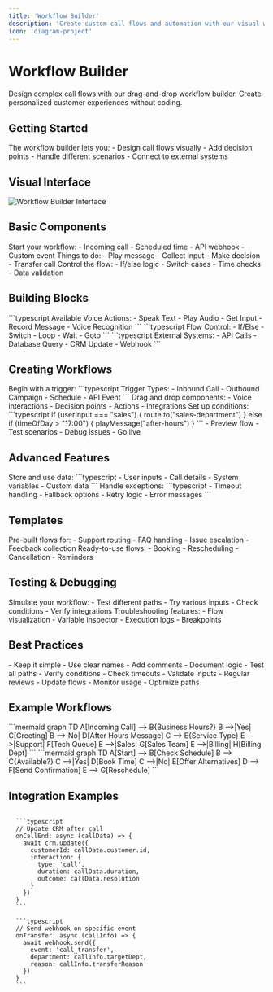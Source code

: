 ```yaml
---
title: 'Workflow Builder'
description: 'Create custom call flows and automation with our visual workflow builder'
icon: 'diagram-project'
---
```


# Workflow Builder

Design complex call flows with our drag-and-drop workflow builder. Create personalized customer experiences without coding.

## Getting Started

<Note>
The workflow builder lets you:
- Design call flows visually
- Add decision points
- Handle different scenarios
- Connect to external systems
</Note>

## Visual Interface

<Frame>
  <img src="/images/workflow-builder.png" alt="Workflow Builder Interface" />
</Frame>

## Basic Components

<CardGroup cols={3}>
  <Card title="Triggers" icon="play">
    Start your workflow:
    - Incoming call
    - Scheduled time
    - API webhook
    - Custom event
  </Card>
  
  <Card title="Actions" icon="gear">
    Things to do:
    - Play message
    - Collect input
    - Make decision
    - Transfer call
  </Card>
  
  <Card title="Conditions" icon="code-branch">
    Control the flow:
    - If/else logic
    - Switch cases
    - Time checks
    - Data validation
  </Card>
</CardGroup>

## Building Blocks

<AccordionGroup>
  <Accordion title="Voice Blocks" icon="microphone">
    ```typescript
    Available Voice Actions:
    - Speak Text
    - Play Audio
    - Get Input
    - Record Message
    - Voice Recognition
    ```
  </Accordion>
  
  <Accordion title="Logic Blocks" icon="diagram-project">
    ```typescript
    Flow Control:
    - If/Else
    - Switch
    - Loop
    - Wait
    - Goto
    ```
  </Accordion>
  
  <Accordion title="Integration Blocks" icon="puzzle-piece">
    ```typescript
    External Systems:
    - API Calls
    - Database Query
    - CRM Update
    - Webhook
    ```
  </Accordion>
</AccordionGroup>

## Creating Workflows

<Steps>
  <Step title="Start New Workflow">
    Begin with a trigger:
    ```typescript
    Trigger Types:
    - Inbound Call
    - Outbound Campaign
    - Schedule
    - API Event
    ```
  </Step>
  
  <Step title="Add Steps">
    Drag and drop components:
    - Voice interactions
    - Decision points
    - Actions
    - Integrations
  </Step>
  
  <Step title="Configure Logic">
    Set up conditions:
    ```typescript
    if (userInput === "sales") {
      route.to("sales-department")
    } else if (timeOfDay > "17:00") {
      playMessage("after-hours")
    }
    ```
  </Step>
  
  <Step title="Test and Deploy">
    - Preview flow
    - Test scenarios
    - Debug issues
    - Go live
  </Step>
</Steps>

## Advanced Features

<CardGroup cols={2}>
  <Card title="Variables & Context" icon="database">
    Store and use data:
    ```typescript
    - User inputs
    - Call details
    - System variables
    - Custom data
    ```
  </Card>
  
  <Card title="Error Handling" icon="shield">
    Handle exceptions:
    ```typescript
    - Timeout handling
    - Fallback options
    - Retry logic
    - Error messages
    ```
  </Card>
</CardGroup>

## Templates

<CardGroup cols={2}>
  <Card title="Customer Service" icon="headset">
    Pre-built flows for:
    - Support routing
    - FAQ handling
    - Issue escalation
    - Feedback collection
  </Card>
  
  <Card title="Appointment Management" icon="calendar">
    Ready-to-use flows:
    - Booking
    - Rescheduling
    - Cancellation
    - Reminders
  </Card>
</CardGroup>

## Testing & Debugging

<AccordionGroup>
  <Accordion title="Test Mode" icon="vial">
    Simulate your workflow:
    - Test different paths
    - Try various inputs
    - Check conditions
    - Verify integrations
  </Accordion>
  
  <Accordion title="Debug Tools" icon="bug">
    Troubleshooting features:
    - Flow visualization
    - Variable inspector
    - Execution logs
    - Breakpoints
  </Accordion>
</AccordionGroup>

## Best Practices

<CardGroup cols={3}>
  <Card title="Design" icon="paintbrush">
    - Keep it simple
    - Use clear names
    - Add comments
    - Document logic
  </Card>
  
  <Card title="Testing" icon="flask">
    - Test all paths
    - Verify conditions
    - Check timeouts
    - Validate inputs
  </Card>
  
  <Card title="Maintenance" icon="wrench">
    - Regular reviews
    - Update flows
    - Monitor usage
    - Optimize paths
  </Card>
</CardGroup>

## Example Workflows

<AccordionGroup>
  <Accordion title="Support Router" icon="phone">
    ```mermaid
    graph TD
      A[Incoming Call] --> B{Business Hours?}
      B -->|Yes| C[Greeting]
      B -->|No| D[After Hours Message]
      C --> E{Service Type}
      E -->|Support| F[Tech Queue]
      E -->|Sales| G[Sales Team]
      E -->|Billing| H[Billing Dept]
    ```
  </Accordion>
  
  <Accordion title="Appointment Flow" icon="calendar-check">
    ```mermaid
    graph TD
      A[Start] --> B[Check Schedule]
      B --> C{Available?}
      C -->|Yes| D[Book Time]
      C -->|No| E[Offer Alternatives]
      D --> F[Send Confirmation]
      E --> G[Reschedule]
    ```
  </Accordion>
</AccordionGroup>

## Integration Examples

<CodeGroup>
  <Code title="CRM Update">
  ```typescript
  // Update CRM after call
  onCallEnd: async (callData) => {
    await crm.update({
      customerId: callData.customer.id,
      interaction: {
        type: 'call',
        duration: callData.duration,
        outcome: callData.resolution
      }
    })
  }
  ```
  </Code>
  
  <Code title="API Webhook">
  ```typescript
  // Send webhook on specific event
  onTransfer: async (callInfo) => {
    await webhook.send({
      event: 'call_transfer',
      department: callInfo.targetDept,
      reason: callInfo.transferReason
    })
  }
  ```
  </Code>
</CodeGroup> 